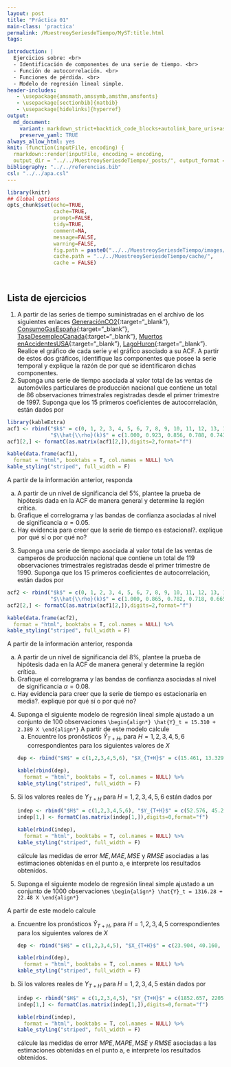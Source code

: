 ```yaml
---
layout: post
title: "Práctica 01"
main-class: 'practica'
permalink: /MuestreoySeriesdeTiempo/MyST:title.html
tags:

introduction: |
  Ejercicios sobre: <br>
  - Identificación de componentes de una serie de tiempo. <br>
  - Función de autocorrelación. <br>
  - Funciones de pérdida. <br>
  - Modelo de regresión lineal simple.
header-includes:
   - \usepackage{amsmath,amssymb,amsthm,amsfonts}
   - \usepackage[sectionbib]{natbib}
   - \usepackage[hidelinks]{hyperref}
output:
  md_document:
    variant: markdown_strict+backtick_code_blocks+autolink_bare_uris+ascii_identifiers+tex_math_single_backslash
    preserve_yaml: TRUE
always_allow_html: yes   
knit: (function(inputFile, encoding) {
  rmarkdown::render(inputFile, encoding = encoding,
  output_dir = "../../MuestreoySeriesdeTiempo/_posts/", output_format = "all"  ) })
bibliography: "../../referencias.bib"
csl: "../../apa.csl"
---
```


```r
library(knitr)
## Global options
opts_chunk$set(echo=TRUE,
               cache=TRUE,
               prompt=FALSE,
               tidy=TRUE,
               comment=NA,
               message=FALSE,
               warning=FALSE,
               fig.path = paste0("../../MuestreoySeriesdeTiempo/images/", "Práctica01"),
               cache.path = "../../MuestreoySeriesdeTiempo/cache/",
               cache = FALSE)

```

<br>

## Lista de ejercicios

1. A partir de las series de tiempo suministradas en el archivo de los siguientes enlaces
[GeneraciónCO2](https://github.com/jiperezga/jiperezga.github.io/raw/master/Dataset/CO2.xlsx){:target="_blank"}, [ConsumoGasEspaña](https://github.com/jiperezga/jiperezga.github.io/raw/master/Dataset/GasEspaña.xlsx){:target="_blank"}, [TasaDesempleoCanada](https://github.com/jiperezga/jiperezga.github.io/raw/master/Dataset/CanadianUnemploymentRate.xlsx){:target="_blank"}, [Muertos enAccidentesUSA](https://github.com/jiperezga/jiperezga.github.io/raw/master/Dataset/USAccDeaths.xlsx){:target="_blank"}, [LagoHuron](https://github.com/jiperezga/jiperezga.github.io/raw/master/Dataset/LakeHuron.xlsx){:target="_blank"}. Realice el gráfico de cada serie y el gráfico asociado a su ACF. A partir de estos dos gráficos, identifique las componentes que posee la serie temporal y explique la razón de por qué se identificaron dichas componentes.
2. Suponga una serie de tiempo asociada al valor total de las ventas de automóviles particulares de producción nacional que contiene un total de 86 observaciones trimestrales registradas desde el primer trimestre de 1997. Suponga que los 15 primeros coeficientes de autocorrelación, están dados por
```r
library(kableExtra)
acf1 <- rbind("$k$" = c(0, 1, 2, 3, 4, 5, 6, 7, 8, 9, 10, 11, 12, 13, 14, 15),
              "$\\hat{\\rho}(k)$" = c(1.000, 0.923, 0.856, 0.788, 0.743, 0.644, 0.564, 0.508, 0.473, 0.421, 0.389, 0.364, 0.360, 0.326, 0.307, 0.266))
acf1[2,] <- formatC(as.matrix(acf1[2,]),digits=2,format="f")

kable(data.frame(acf1),
  format = "html", booktabs = T, col.names = NULL) %>%
kable_styling("striped", full_width = F)
```
A partir de la información anterior, responda
<ol type="a">
  <li>A partir de un nivel de significancia del $5\%$, plantee la prueba de hipótesis dada en la ACF de manera general y determine la región crítica.</li>
  <li>Grafique el correlograma y las bandas de confianza asociadas al nivel de significancia $\alpha=0.05$.</li>
  <li>Hay evidencia para creer que la serie de tiempo es estacional?. explique por qué sí o por qué no?</li>
</ol>
3. Suponga una serie de tiempo asociada al valor total de las ventas de camperos de producción nacional que contiene un total de 119 observaciones trimestrales registradas desde el primer trimestre de 1990. Suponga que los 15 primeros coeficientes de autocorrelación, están dados por
```r
acf2 <- rbind("$k$" = c(0, 1, 2, 3, 4, 5, 6, 7, 8, 9, 10, 11, 12, 13, 14, 15),
              "$\\hat{\\rho}(k)$" = c(1.000, 0.865, 0.782, 0.718, 0.665, 0.520, 0.415, 0.329, 0.264, 0.156, 0.056, -0.017, -0.100, -0.205, -0.270, -0.340))
acf2[2,] <- formatC(as.matrix(acf1[2,]),digits=2,format="f")

kable(data.frame(acf2),
  format = "html", booktabs = T, col.names = NULL) %>%
kable_styling("striped", full_width = F)
```
A partir de la información anterior, responda
<ol type="a">
  <li>A partir de un nivel de significancia del $8\%$, plantee la prueba de hipótesis dada en la ACF de manera general y determine la región crítica.</li>
  <li>Grafique el correlograma y las bandas de confianza asociadas al nivel de significancia $\alpha=0.08$.</li>
  <li>Hay evidencia para creer que la serie de tiempo es estacionaria en media?. explique por qué sí o por qué no?</li>
</ol>
4. Suponga el siguiente modelo de regresión lineal simple ajustado a un conjunto de 100 observaciones
`\begin{align*}
\hat{Y}_t = 15.310 + 2.389 X
\end{align*}`
A partir de este modelo calcule
<ol type="a">
  <li>Encuentre los pronósticos $\hat{Y}_{T+H}$, para $H = 1,2,3,4,5,6$ correspondientes para los siguientes valores de $X$
```r
dep <- rbind("$H$" = c(1,2,3,4,5,6), "$X_{T+H}$" = c(15.461, 13.329, 13.042, 14.103,  9.744, 13.017), "$\\hat{Y}_{T+H}$" = c("", "", "", "", "", ""))

kable(rbind(dep),
  format = "html", booktabs = T, col.names = NULL) %>%
kable_styling("striped", full_width = F)
```
  </li>
  <li>Si los valores reales de $Y_{T+H}$ para $H=1,2,3,4,5,6$ están dados por 
```r
indep <- rbind("$H$" = c(1,2,3,4,5,6), "$Y_{T+H}$" = c(52.576, 45.206, 44.951, 49.992, 37.528, 46.082))
indep[1,] <- formatC(as.matrix(indep[1,]),digits=0,format="f")

kable(rbind(indep),
  format = "html", booktabs = T, col.names = NULL) %>%
kable_styling("striped", full_width = F)
```  
  cálcule las medidas de error $ME, MAE, MSE$  y $RMSE$ asociadas a las estimaciones obtenidas en el punto a, e interprete los resultados obtenidos.</li>
</ol>
5. Suponga el siguiente modelo de regresión lineal simple ajustado a un conjunto de 1000 observaciones
`\begin{align*}
\hat{Y}_t = 1316.28 + 22.48 X
\end{align*}`

A partir de este modelo calcule
<ol type="a">
  <li>Encuentre los pronósticos $\hat{Y}_{T+H}$, para $H = 1,2,3,4,5$ correspondientes para los siguientes valores de $X$
```r
dep <- rbind("$H$" = c(1,2,3,4,5), "$X_{T+H}$" = c(23.904, 40.160, 13.594, 24.215, 31.101), "$\\hat{Y}_{T+H}$" = c("", "", "", "", ""))

kable(rbind(dep),
  format = "html", booktabs = T, col.names = NULL) %>%
kable_styling("striped", full_width = F)
```
  </li>
  <li>Si los valores reales de $Y_{T+H}$ para $H=1,2,3,4,5$ están dados por 
```r
indep <- rbind("$H$" = c(1,2,3,4,5), "$Y_{T+H}$" = c(1852.657, 2205.323, 1623.818, 1858.007, 2005.945))
indep[1,] <- formatC(as.matrix(indep[1,]),digits=0,format="f")

kable(rbind(indep),
  format = "html", booktabs = T, col.names = NULL) %>%
kable_styling("striped", full_width = F)
```  
  cálcule las medidas de error $MPE, MAPE, MSE$  y $RMSE$ asociadas a las estimaciones obtenidas en el punto a, e interprete los resultados obtenidos.</li>
</ol>